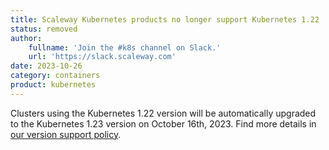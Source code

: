 ```yaml
---
title: Scaleway Kubernetes products no longer support Kubernetes 1.22
status: removed
author:
    fullname: 'Join the #k8s channel on Slack.'
    url: 'https://slack.scaleway.com'
date: 2023-10-26
category: containers
product: kubernetes
---
```


Clusters using the Kubernetes 1.22 version will be automatically upgraded to the Kubernetes 1.23 version on October 16th, 2023. Find more details in [our version support policy](/kubernetes/reference-content/version-support-policy/#scaleway-kubernetes-kapsule-and-kosmos-release-calendar).

